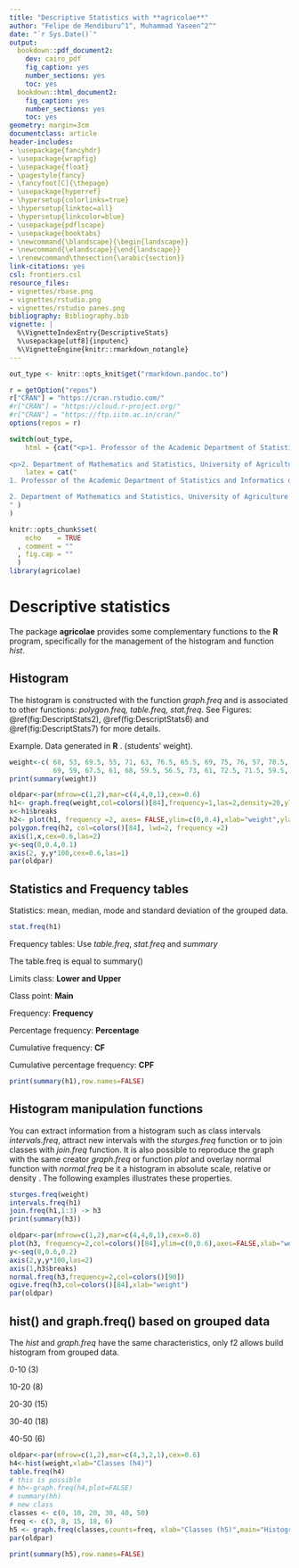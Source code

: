 ```yaml
---
title: "Descriptive Statistics with **agricolae**"
author: "Felipe de Mendiburu^1^, Muhammad Yaseen^2^"
date: "`r Sys.Date()`"
output:
  bookdown::pdf_document2:
    dev: cairo_pdf
    fig_caption: yes
    number_sections: yes
    toc: yes
  bookdown::html_document2:
    fig_caption: yes
    number_sections: yes
    toc: yes
geometry: margin=3cm
documentclass: article
header-includes:
- \usepackage{fancyhdr}
- \usepackage{wrapfig}
- \usepackage{float}
- \pagestyle{fancy}
- \fancyfoot[C]{\thepage}
- \usepackage{hyperref}
- \hypersetup{colorlinks=true}
- \hypersetup{linktoc=all}
- \hypersetup{linkcolor=blue}
- \usepackage{pdflscape}
- \usepackage{booktabs}
- \newcommand{\blandscape}{\begin{landscape}}
- \newcommand{\elandscape}{\end{landscape}}
- \renewcommand\thesection{\arabic{section}}
link-citations: yes
csl: frontiers.csl
resource_files:
- vignettes/rbase.png
- vignettes/rstudio.png
- vignettes/rstudio panes.png
bibliography: Bibliography.bib
vignette: |
  %\VignetteIndexEntry{DescriptiveStats}
  %\usepackage[utf8]{inputenc}
  %\VignetteEngine{knitr::rmarkdown_notangle}
---
```



```r
out_type <- knitr::opts_knit$get("rmarkdown.pandoc.to")

r = getOption("repos")
r["CRAN"] = "https://cran.rstudio.com/"
#r["CRAN"] = "https://cloud.r-project.org/"
#r["CRAN"] = "https://ftp.iitm.ac.in/cran/"
options(repos = r)
```

```r
switch(out_type,
    html = {cat("<p>1. Professor of the Academic Department of Statistics and Informatics of the Faculty of Economics and Planning.National University Agraria La Molina-PERU.</p>
    
<p>2. Department of Mathematics and Statistics, University of Agriculture Faisalabad, Pakistan.</p>")},
    latex = cat("
1. Professor of the Academic Department of Statistics and Informatics of the Faculty of Economics and Planning.National University Agraria La Molina-PERU.

2. Department of Mathematics and Statistics, University of Agriculture Faisalabad, Pakistan.
" )
)
```


```r
knitr::opts_chunk$set(
    echo    = TRUE
  , comment = ""
  , fig.cap = ""
  )
library(agricolae)
```


\begin{center}
\vspace{6pt}
\hrule
\end{center}


# Descriptive statistics
The package **agricolae**  provides some complementary functions to the **R**  program, specifically for the management of the histogram and function *hist*.

## Histogram

The histogram is constructed with the function *graph.freq* and is associated to other functions: *polygon.freq, table.freq, stat.freq*. See Figures: \@ref(fig:DescriptStats2), \@ref(fig:DescriptStats6) and \@ref(fig:DescriptStats7)  for more details. 

Example.  Data generated in **R** . (students' weight).

```r
weight<-c( 68, 53, 69.5, 55, 71, 63, 76.5, 65.5, 69, 75, 76, 57, 70.5, 71.5, 56, 81.5,
           69, 59, 67.5, 61, 68, 59.5, 56.5, 73, 61, 72.5, 71.5, 59.5, 74.5, 63)
print(summary(weight)) 
```


```r
oldpar<-par(mfrow=c(1,2),mar=c(4,4,0,1),cex=0.6)
h1<- graph.freq(weight,col=colors()[84],frequency=1,las=2,density=20,ylim=c(0,12),ylab="Frequency") 
x<-h1$breaks
h2<- plot(h1, frequency =2, axes= FALSE,ylim=c(0,0.4),xlab="weight",ylab="Relative (%)")
polygon.freq(h2, col=colors()[84], lwd=2, frequency =2)
axis(1,x,cex=0.6,las=2)
y<-seq(0,0.4,0.1)
axis(2, y,y*100,cex=0.6,las=1) 
par(oldpar)
```


## Statistics and Frequency tables

Statistics: mean, median, mode and standard deviation of the grouped data.

```r
stat.freq(h1)
```

Frequency tables: Use *table.freq*, *stat.freq* and *summary*

The table.freq is equal to summary()

Limits class: **Lower and  Upper**

Class point: **Main**

Frequency: **Frequency**

Percentage frequency: **Percentage**

Cumulative frequency: **CF**

Cumulative percentage frequency: **CPF**

```r
print(summary(h1),row.names=FALSE)
```

## Histogram manipulation functions

You can extract information from a histogram such as class intervals *intervals.freq*, attract new intervals with the *sturges.freq* function or to join classes with *join.freq* function. It is also possible to reproduce the graph with the same creator *graph.freq* or function *plot* and overlay normal function with *normal.freq* be it a histogram in absolute scale, relative or density . The following examples illustrates these properties.


```r
sturges.freq(weight)
intervals.freq(h1)
join.freq(h1,1:3) -> h3
print(summary(h3))
```

```r
oldpar<-par(mfrow=c(1,2),mar=c(4,4,0,1),cex=0.8)
plot(h3, frequency=2,col=colors()[84],ylim=c(0,0.6),axes=FALSE,xlab="weight",ylab="%",border=0)
y<-seq(0,0.6,0.2)
axis(2,y,y*100,las=2)
axis(1,h3$breaks)
normal.freq(h3,frequency=2,col=colors()[90])
ogive.freq(h3,col=colors()[84],xlab="weight")
par(oldpar)
```


## hist() and graph.freq() based on grouped data

The *hist* and *graph.freq* have the same characteristics, only f2 allows build histogram from grouped data.

::: {.verbatim data-latex=""}
 0-10 (3)
 
10-20 (8)

20-30 (15)

30-40 (18)

40-50 (6)
:::


```r
oldpar<-par(mfrow=c(1,2),mar=c(4,3,2,1),cex=0.6)
h4<-hist(weight,xlab="Classes (h4)")
table.freq(h4)
# this is possible
# hh<-graph.freq(h4,plot=FALSE)
# summary(hh)
# new class
classes <- c(0, 10, 20, 30, 40, 50)
freq <- c(3, 8, 15, 18, 6)
h5 <- graph.freq(classes,counts=freq, xlab="Classes (h5)",main="Histogram grouped data")
par(oldpar)
```



```r
print(summary(h5),row.names=FALSE)
```


